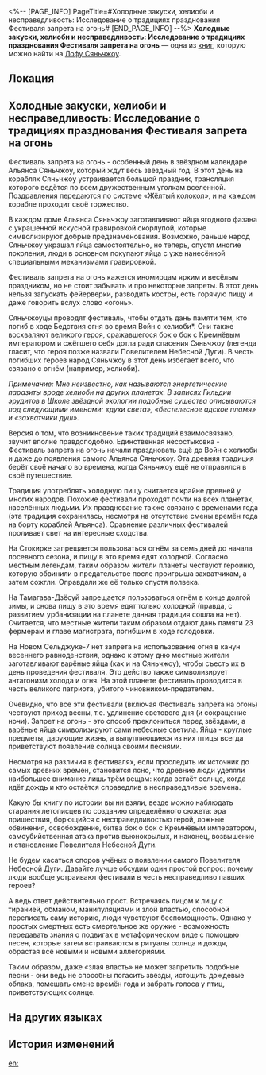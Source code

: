 <%-- [PAGE_INFO]
PageTitle=#Холодные закуски, хелиоби и несправедливость: Исследование о традициях празднования Фестиваля запрета на огонь#
[END_PAGE_INFO] --%>
{{Дополнить}}
{{Книга Инфобокс
|id           = 226
|Название     = 
|Изображение  = Иконка Пергамент Сяньчжоу.png
|Мир          = Лофу Сяньчжоу
|Томов        = 1
|Автор        = <!--нужно добавить-->
|Описание     = Доклад члена Гильдии эрудитов о фольклорном происхождении сяньчжоуского Фестиваля запрета на огонь.
|Том1         = {{tx}}
|Источник1    = {{tx|Отсутствует источник}}
|Персонажи    = 
|Фракции      = 
}}
'''Холодные закуски, хелиоби и несправедливость: Исследование о традициях празднования Фестиваля запрета на огонь''' — одна из [[Книги|книг]], которую можно найти на [[Лофу Сяньчжоу]].

==Локация==
{{Отметка карты|<!--название карты-->|<!--id отметки-->}}

==Холодные закуски, хелиоби и несправедливость: Исследование о традициях празднования Фестиваля запрета на огонь==
Фестиваль запрета на огонь - особенный день в звёздном календаре Альянса Сяньчжоу, который ждут весь звёздный год. В этот день на кораблях Сяньчжоу устраивается большой праздник, трансляция которого ведётся по всем дружественным уголкам вселенной. Поздравления передаются по системе «Жёлтый колокол», и на каждом корабле проходит своё торжество.

В каждом доме Альянса Сяньчжоу заготавливают яйца ягодного фазана с украшенной искусной гравировкой скорлупой, которые символизируют добрые предзнаменования. Возможно, раньше народ Сяньчжоу украшал яйца самостоятельно, но теперь, спустя многие поколения, люди в основном покупают яйца с уже нанесённой специальными механизмами гравировкой.

Фестиваль запрета на огонь кажется иномирцам ярким и весёлым праздником, но не стоит забывать и про некоторые запреты. В этот день нельзя запускать фейерверки, разводить костры, есть горячую пищу и даже говорить вслух слово «огонь».

Сяньчжоуцы проводят фестиваль, чтобы отдать дань памяти тем, кто погиб в ходе Бедствия огня во время Войн с хелиоби*. Они также восхваляют великого героя, сражавшегося бок о бок с Кремнёвым императором и сжёгшего себя дотла ради спасения Сяньчжоу (легенда гласит, что героя позже назвали Повелителем Небесной Дуги). В честь погибших героев народ Сяньчжоу в этот день избегает всего, что связано с огнём (например, хелиоби).

''Примечание: Мне неизвестно, как называются энергетические паразиты вроде хелиоби на других планетах. В записях Гильдии эрудитов в Школе звёздной экологии подобные существа описываются под следующими именами: «духи света», «бестелесное адское пламя» и «захватчики душ».''

Версия о том, что возникновение таких традиций взаимосвязано, звучит вполне правдоподобно. Единственная несостыковка - Фестиваль запрета на огонь начали праздновать ещё до Войн с хелиоби и даже до появления самого Альянса Сяньчжоу. Эта древняя традиция берёт своё начало во времена, когда Сяньчжоу ещё не отправился в своё путешествие.

Традиция употреблять холодную пищу считается крайне древней у многих народов. Похожие фестивали проходят почти на всех планетах, населённых людьми. Их празднование также связано с временами года (эта традиция сохранилась, несмотря на отсутствие смены времён года на борту кораблей Альянса). Сравнение различных фестивалей проливает свет на интересные сходства.

На Стокирке запрещается пользоваться огнём за семь дней до начала посевного сезона, и пищу в это время едят холодной. Согласно местным легендам, таким образом жители планеты чествуют героиню, которую обвинили в предательстве после проигрыша захватчикам, а затем сожгли. Оправдали же её только спустя полвека.

На Тамагава-Дзёсуй запрещается пользоваться огнём в конце долгой зимы, и снова пищу в это время едят только холодной (правда, с развитием урбанизации на планете данная традиция сошла на нет). Считается, что местные жители таким образом отдают дань памяти 23 фермерам и главе магистрата, погибшим в ходе голодовки.

На Новом Сельджуке-7 нет запрета на использование огня в канун весеннего равноденствия, однако к этому дню местные жители заготавливают варёные яйца (как и на Сяньчжоу), чтобы съесть их в день проведения фестиваля. Это действо также символизирует антагонизм холода и огня. На этой планете фестиваль проводится в честь великого патриота, убитого чиновником-предателем.

Очевидно, что все эти фестивали (включая Фестиваль запрета на огонь) чествуют приход весны, т.е. удлинение светового дня (и сокращение ночи). Запрет на огонь - это способ преклониться перед звёздами, а варёные яйца символизируют сами небесные светила. Яйца - круглые предметы, дарующие жизнь, а вылупляющиеся из них птицы всегда приветствуют появление солнца своими песнями.

Несмотря на различия в фестивалях, если проследить их источник до самых древних времён, становится ясно, что древние люди уделяли наибольшее внимание лишь трём вещам: когда встаёт солнце, когда идёт дождь и кто остаётся справедлив в несправедливые времена.

Какую бы книгу по истории вы ни взяли, везде можно наблюдать старания летописцев по созданию определённого сюжета: эра пришествия, борющийся с несправедливостью герой, ложные обвинения, освобождение, битва бок о бок с Кремнёвым императором, самоубийственная атака против вьюнокрылых, и наконец, возвышение и становление Повелителя Небесной Дуги.

Не будем касаться споров учёных о появлении самого Повелителя Небесной Дуги. Давайте лучше обсудим один простой вопрос: почему люди вообще устраивают фестивали в честь несправедливо павших героев?

А ведь ответ действительно прост. Встречаясь лицом к лицу с тиранией, обманом, манипуляциями и злой властью, способной переписать саму историю, люди чувствуют беспомощность. Однако у простых смертных есть смертельное же оружие - возможность передавать знания о подвигах в метафорическом виде с помощью песен, которые затем встраиваются в ритуалы солнца и дождя, обрастая всё новыми и новыми аллегориями.

Таким образом, даже «злая власть» не может запретить подобные песни - они ведь не способны погасить звёзды, истощить дождевые облака, помешать смене времён года и забрать голоса у птиц, приветствующих солнце.

==На других языках==
{{На других языках
|en   = Cold Foods, Heliobi, and Injustice: A Study of the Custom of the Fire Taboo Festival
|zhs  = 寒食、岁阳与冤案：禁火节民俗考
|zht  = 寒食、歲陽與冤案：禁火節民俗考
|ja   = 寒食、歳陽と冤罪：禁火の日に対する民俗考察
|ko   = 한식(寒食), 세양과 불의: 금화절에 대한 민속적 고찰
|es   = Comidas frías, heliobus e injusticias: estudio sobre las costumbres del Festival de Prohibición del Fuego
|fr   = Nourriture froide, Héliobes et injustice&nbsp;: Études des coutumes du Festival du feu interdit
|ru   = Холодные закуски, хелиоби и несправедливость: Исследование о традициях празднования Фестиваля запрета на огонь
|th   = อาหารแบบเย็น, Heliobi และคดีที่ไม่เป็นธรรม: สำรวจเทศกาลห้ามจุดไฟ
|vi   = Hàn Thực, Tuế Dương và Án Oan: Khảo Cổ Phong Tục Lễ Cấm Lửa
|de   = Kalte Speisen, Heliobi und Ungerechtigkeit: Eine Studie der Bräuche des Feuertabu-Fests
|id   = Makanan Dingin, Heliobus dan Ketidakadilan: Studi Tentang Tradisi Festival Pantang Api
|pt   = Comidas Frias, Heliobi e Injustiça: Um Estudo do Costume do Festival do Tabu do Fogo
}}

==История изменений==
{{История изменений|3.5}}

[[en:]]